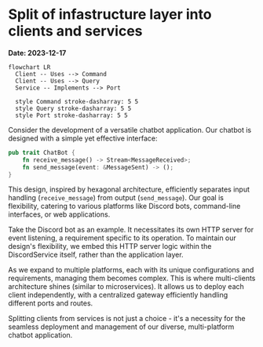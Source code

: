 

# Split of infastructure layer into clients and services

**Date: 2023-12-17**

```mermaid
flowchart LR
  Client -- Uses --> Command
  Client -- Uses --> Query
  Service -- Implements --> Port

  style Command stroke-dasharray: 5 5
  style Query stroke-dasharray: 5 5
  style Port stroke-dasharray: 5 5
```

Consider the development of a versatile chatbot application. Our chatbot is designed with a simple yet effective interface:

```rs
pub trait ChatBot {
    fn receive_message() -> Stream<MessageReceived>;
    fn send_message(event: &MessageSent) -> ();
}
```

This design, inspired by hexagonal architecture, efficiently separates input handling (`receive_message`) from output (`send_message`). Our goal is flexibility, catering to various platforms like Discord bots, command-line interfaces, or web applications.

Take the Discord bot as an example. It necessitates its own HTTP server for event listening, a requirement specific to its operation. To maintain our design's flexibility, we embed this HTTP server logic within the DiscordService itself, rather than the application layer.

As we expand to multiple platforms, each with its unique configurations and requirements, managing them becomes complex. This is where multi-clients architecture shines (similar to microservices). It allows us to deploy each client independently, with a centralized gateway efficiently handling different ports and routes.

<Callout emoji="💡">Splitting clients from services is not just a choice - it's a necessity for the seamless deployment and management of our diverse, multi-platform chatbot application.</Callout>
